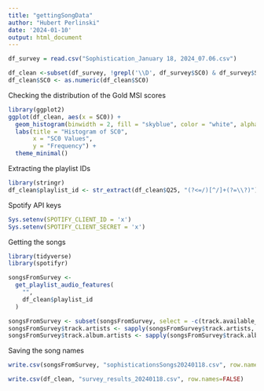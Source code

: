 ---
title: "gettingSongData"
author: "Hubert Perlinski"
date: '2024-01-10'
output: html_document
---

```{r}
df_survey = read.csv("Sophistication_January 18, 2024_07.06.csv")
```

```{r}
df_clean <-subset(df_survey, !grepl('\\D', df_survey$SC0) & df_survey$SC0!=0 & df_survey$Q25 != "JUST FOR TESTING" & df_survey$Q25 != "")
df_clean$SC0 <- as.numeric(df_clean$SC0)
```

Checking the distribution of the Gold MSI scores
```{r}
library(ggplot2)
ggplot(df_clean, aes(x = SC0)) +
  geom_histogram(binwidth = 2, fill = "skyblue", color = "white", alpha = 0.7) +
  labs(title = "Histogram of SC0",
       x = "SC0 Values",
       y = "Frequency") +
  theme_minimal()
```
Extracting the playlist IDs
```{r}
library(stringr)
df_clean$playlist_id <- str_extract(df_clean$Q25, "(?<=/)[^/]+(?=\\?)")
```

Spotify API keys 
```{r}
Sys.setenv(SPOTIFY_CLIENT_ID = 'x')
Sys.setenv(SPOTIFY_CLIENT_SECRET = 'x')
```



Getting the songs
```{r}
library(tidyverse)
library(spotifyr)

songsFromSurvey <-
  get_playlist_audio_features(
    "", 
    df_clean$playlist_id
  )
```

```{r}
songsFromSurvey <- subset(songsFromSurvey, select = -c(track.available_markets,track.album.available_markets, track.album.images))
songsFromSurvey$track.artists <- sapply(songsFromSurvey$track.artists, function(x) toString(x))
songsFromSurvey$track.album.artists <- sapply(songsFromSurvey$track.album.artists, function(x) toString(x))
```

Saving the song names
```{r}
write.csv(songsFromSurvey, "sophisticationsSongs20240118.csv", row.names=FALSE)
```

```{r}
write.csv(df_clean, "survey_results_20240118.csv", row.names=FALSE)
```








